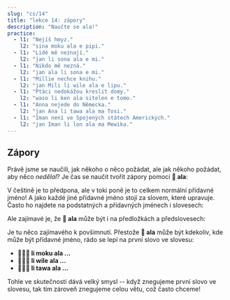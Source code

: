 ---
slug: "cs/14"
title: "lekce 14: zápory"
description: "Naučte se ala!"
practice:
  - l1: "Nejíš hmyz."
    l2: "sina moku ala e pipi."
  - l1: "Lidé mě neznají."
    l2: "jan li sona ala e mi."
  - l1: "Nikdo mě nezná."
    l2: "jan ala li sona e mi."
  - l1: "Millie nechce knihu."
    l2: "jan Mili li wile ala e lipu."
  - l1: "Ptáci nedokážou kreslit domy."
    l2: "waso li ken ala sitelen e tomo."
  - l1: "Anna nejede do Německa."
    l2: "jan Ana li tawa ala ma Tosi."
  - l1: "Iman není ve Spojených státech Amerických."
    l2: "jan Iman li lon ala ma Mewika."
---


## Zápory

Právě jsme se naučili, jak někoho o něco požádat, ale jak někoho požádat, aby něco *nedělal*? Je čas se naučit tvořit zápory pomocí **󱤂 ala**:

<List>
  <Word sl="ala" m="ne" />
</List>

V češtině je to předpona, ale v toki poně je to celkem normální přídavné jméno! A jako každé jiné přídavné jméno stojí za slovem, které upravuje. Často ho najdete na podstatných a přídavných jménech i slovesech:

<List>
  <Word sl="jan ala" m="žádný člověk, nečlověk" />
  <Sentence sl="jan ala li wile utala." m="Nikdo nechce bojovat." />
  <Word sl="suli ala" m="nevelké, nedůležité" />
  <Sentence sl="ni li suli ala tawa mi." m="Tohle je pro mě nedůležité." />
  <Word sl="moku ala" m="nejíst" />
  <Sentence sl="pipi li moku ala e soweli." m="Hmyz nejí zvířata." />
</List>

Ale zajímavé je, že **󱤂 ala** může být i na předložkách a předslovesech: 

<List>
  <Word sl="wile ala" m="nechtít ..." />
  <Sentence sl="sina wile ala moku e suwi." m="Nechceš jíst sladkosti." />
  <Word sl="tawa ala" m="to not go to ..., nejít k, nejít do ..." />
  <Sentence sl="pipi li tawa ala kasi." m="Brouk nejde k rostlině." />
</List>

Je tu něco zajímavého k povšimnutí. Přestože **󱤂 ala** může být kdekoliv, kde může být přídavné jméno, rádo se lepí na první slovo ve slovesu:
* **󱤧󱤶󱤂 li moku ala ...**
* **󱤧󱥷󱤂 li wile ala ...**
* **󱤧󱥩󱤂 li tawa ala ...**

Tohle ve skutečnosti dává velký smysl -- když znegujeme první slovo ve slovesu, tak tím zároveň znegujeme celou větu, což často chceme!

<Practice exercises={frontmatter.practice} />